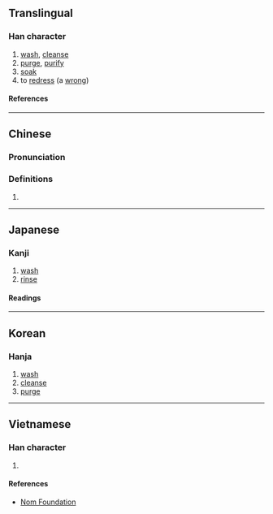 {{character info/new}}
==Translingual==

===Han character===
{{Han char|rn=85|rad=水|as=09|sn=12|four=38121|canj=ETBN|ids=⿰氵前}}

# [[wash]], [[cleanse]]
# [[purge]], [[purify]]
# [[soak]]
# to [[redress]] (a [[wrong]])

====References====
{{Han ref|kx=0637.010|dkj=17833|dj=1044.030|hdz=31686.040|uh=6E54}}

----

==Chinese==
{{zh-forms}}

===Pronunciation===
{{zh-pron
|m=jiān
|c=zin1
|mn=chian/chiàn/chiân
|mc=y
|oc=y
|ma=
|cat=v
}}

===Definitions===
{{zh-hanzi}}

# {{rfdef|lang=zh}}

----

==Japanese==

===Kanji===
{{ja-kanji|grade=|rs=水09}}

# [[wash]]
# [[rinse]]

====Readings====
{{ja-readings
|on=せん, さん
|kun=あらう
}}

----

==Korean==

===Hanja===
{{ko-hanja|전}}

# [[wash]]
# [[cleanse]]
# [[purge]]

----

==Vietnamese==

===Han character===
{{vi-readings|rs=水09|reading=tiễn}}

# {{defn|lang=vi|sort=水09}}

====References====
*[http://nomfoundation.org/common/nom_details.php?codepoint=6e54 Nom Foundation]